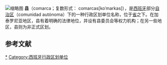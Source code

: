 [[File:Grandes_unidades_físicas_España.png|缩略图]]
'''县'''（comarca；复数形式： comarcas[koˈmarkas]），是[[西班牙|西班牙]]部分[[西班牙行政区划|自治区]]（comunidad autónoma）下的一种行政区划单位名称，位于[[西班牙省份|省]]之下。在加泰罗尼亚地区，县有着明确的法律地位，并设有县委员会等权力机构；在另一些地区，县则为非正式区划。

==参考文献==
{{reflist}}

{{西班牙主題}}

[[Category:西班牙的县|*]]
[[Category:西班牙行政区划单位|Category:西班牙行政区划单位]]